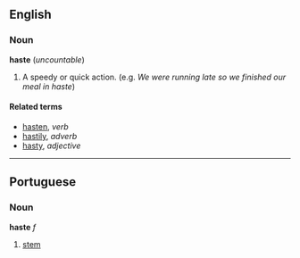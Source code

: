 == English ==
=== Noun ===
'''haste''' (''uncountable'')

#A speedy or quick action. (e.g. ''We were running late so we finished our meal in haste'')

==== Related terms ====
*[[hasten]], ''verb''
*[[hastily]], ''adverb''
*[[hasty]], ''adjective''

----

==Portuguese==
===Noun===
'''haste''' ''f''

# [[stem]]
